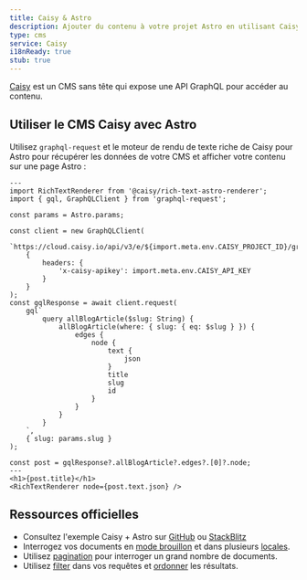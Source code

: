 ```yaml
---
title: Caisy & Astro
description: Ajouter du contenu à votre projet Astro en utilisant Caisy comme CMS
type: cms
service: Caisy
i18nReady: true
stub: true
---
```


[Caisy](https://caisy.io/) est un CMS sans tête qui expose une API GraphQL pour accéder au contenu.

## Utiliser le CMS Caisy avec Astro

Utilisez `graphql-request` et le moteur de rendu de texte riche de Caisy pour Astro pour récupérer les données de votre CMS et afficher votre contenu sur une page Astro :

```astro title="src/pages/blog/[...slug].astro"
---
import RichTextRenderer from '@caisy/rich-text-astro-renderer';
import { gql, GraphQLClient } from 'graphql-request';

const params = Astro.params;

const client = new GraphQLClient(
	`https://cloud.caisy.io/api/v3/e/${import.meta.env.CAISY_PROJECT_ID}/graphql`,
	{
		headers: {
			'x-caisy-apikey': import.meta.env.CAISY_API_KEY
		}
	}
);
const gqlResponse = await client.request(
	gql`
		query allBlogArticle($slug: String) {
			allBlogArticle(where: { slug: { eq: $slug } }) {
				edges {
					node {
						text {
							json
						}
						title
						slug
						id
					}
				}
			}
		}
	`,
	{ slug: params.slug }
);

const post = gqlResponse?.allBlogArticle?.edges?.[0]?.node;
---
<h1>{post.title}</h1>
<RichTextRenderer node={post.text.json} />
```

## Ressources officielles

- Consultez l'exemple Caisy + Astro sur [GitHub](https://github.com/caisy-io/caisy-example-astro) ou [StackBlitz](https://stackblitz.com/github/caisy-io/caisy-example-astro?file=src%2Fpages%2Fblog%2F%5B...slug%5D.astro)
- Interrogez vos documents en [mode brouillon](https://caisy.io/developer/docs/external-api/localization-and-preview#preview-mode-15) et dans plusieurs [locales](https://caisy.io/developer/docs/external-api/localization-and-preview#localization-in-a-graphql-query-8).
- Utilisez [pagination](https://caisy.io/developer/docs/external-api/queries-pagination) pour interroger un grand nombre de documents.
- Utilisez [filter](https://caisy.io/developer/docs/external-api/external-filter-and-sorting) dans vos requêtes et [ordonner](https://caisy.io/developer/docs/external-api/external-filter-and-sorting#sorting-8) les résultats.